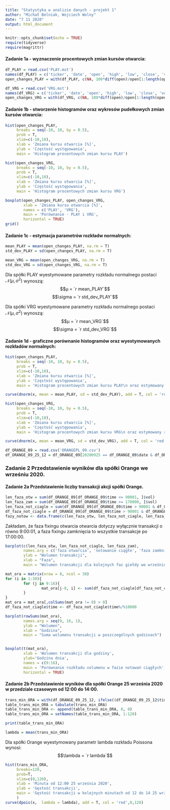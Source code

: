 ```yaml
---
title: "Statystyka w analizie danych - projekt 1"
author: "Michał Belniak, Wojciech Wolny"
date: "7 11 2020"
output: html_document
---
```


```r
knitr::opts_chunk$set(echo = TRUE)
require(tidyverse)
require(magrittr)
```


#### Zadanie 1a - wyznaczenie procentowych zmian kursów otwarcia:

```r
df_PLAY = read.csv('PLAY.mst')
names(df_PLAY) = c('ticker', 'date', 'open', 'high', 'low', 'close', 'vol')
open_changes_PLAY = with(df_PLAY, c(NA, 100*diff(open)/open[1:length(open) - 1]))

df_VRG = read.csv('VRG.mst')
names(df_VRG) = c('ticker', 'date', 'open', 'high', 'low', 'close', 'vol')
open_changes_VRG = with(df_VRG, c(NA, 100*diff(open)/open[1:length(open) - 1]))
```


#### Zadanie 1b - stworzenie histogramów oraz wykresów pudełkowych zmian kursów otwarcia:

```r
hist(open_changes_PLAY,
     breaks = seq(-10, 10, by = 0.5),
     prob = T,
     xlim=c(-10,10),
     xlab = 'Zmiana kursu otwarcia [%]',
     ylab = 'Częstość występowania',
     main = 'Histogram procentowych zmian kursu PLAY')

hist(open_changes_VRG,
     breaks = seq(-10, 10, by = 0.5),
     prob = T,
     xlim=c(-10,10),
     xlab = 'Zmiana kursu otwarcia [%]',
     ylab = 'Częstość występowania',
     main = 'Histogram procentowych zmian kursu VRG')

boxplot(open_changes_PLAY, open_changes_VRG,
        xlab = 'Zmiana kursu otwarcia [%]',
        names = c('PLAY', 'VRG'),
        main = 'Porównanie - PLAY i VRG',
        horizontal = TRUE)
grid()

```

#### Zadanie 1c - estymacja parametrów rozkładw normalnych: 

```r
mean_PLAY = mean(open_changes_PLAY, na.rm = T)
std_dev_PLAY = sd(open_changes_PLAY, na.rm = T)

mean_VRG = mean(open_changes_VRG, na.rm = T)
std_dev_VRG = sd(open_changes_VRG, na.rm = T)
```

Dla spółki PLAY wyestymowane parametry rozkładu normalnego postaci $\mathcal{N}(μ, \sigma^2)$ wynoszą: $$μ = `r mean_PLAY`$$ $$\sigma = `r std_dev_PLAY`$$

Dla spółki VRG wyestymowane parametry rozkładu normalnego postaci $\mathcal{N}(μ, \sigma^2)$ wynoszą: $$μ = `r mean_VRG`$$ $$\sigma = `r std_dev_VRG`$$

#### Zadanie 1d - graficzne porównanie histogramów oraz wyestymowanych rozkładów normalnych:

```r
hist(open_changes_PLAY,
     breaks = seq(-10, 10, by = 0.5),
     prob = T,
     xlim=c(-10,10),
     xlab = 'Zmiana kursu otwarcia [%]',
     ylab = 'Częstość występowania',
     main = 'Histogram procentowych zmian kursu PLAY\n oraz estymowany rozkład normalny')

curve(dnorm(x, mean = mean_PLAY, sd = std_dev_PLAY), add = T, col = 'red', -10, 10)

hist(open_changes_VRG,
     breaks = seq(-10, 10, by = 0.5),
     prob = T,
     xlim=c(-10,10),
     xlab = 'Zmiana kursu otwarcia [%]',
     ylab = 'Częstość występowania',
     main = 'Histogram procentowych zmian kursu VRG\n oraz estymowany rozkład normalny')

curve(dnorm(x, mean = mean_VRG, sd = std_dev_VRG), add = T, col = 'red', -10, 10)
```


```r
df_ORANGE_09 = read.csv('ORANGEPL_09.csv')
df_ORANGE_09_25_12 = df_ORANGE_09[20200925 == df_ORANGE_09$date & df_ORANGE_09$time >= 120000 & df_ORANGE_09$time < 140000, ]
```

### Zadanie 2 Przedstawienie wyników dla spółki Orange we wrześniu 2020.

#### Zadanie 2a Przedstawienie liczby transakcji akcji spółki Orange.

```r
len_faza_otw = sum(df_ORANGE_09[df_ORANGE_09$time <= 90001, ]$vol)
len_faza_zam = sum(df_ORANGE_09[df_ORANGE_09$time >= 170000, ]$vol)
len_faza_not_ciagle = sum(df_ORANGE_09[df_ORANGE_09$time > 90001 & df_ORANGE_09$time < 170000, ]$vol)
df_faza_not_ciagle = df_ORANGE_09[df_ORANGE_09$time > 90001 & df_ORANGE_09$time < 170000, ]
fazy_notow <- data.frame(c(len_faza_otw, len_faza_not_ciagle, len_faza_zam), row.names = c('faza otwarcia', 'notowanie ciągłe', 'faza zamknięcia'))

```

Zakładam, że faza fixingu otwarcia otwarcia dotyczy wyłącznie transakcji o równo 9:00:01, a faza fixingu zamknięcia to wszystkie transakcje po 17:00:00.

```r
barplot(c(len_faza_otw, len_faza_not_ciagle, len_faza_zam),
        names.arg = c('faza otwarcia', 'notowanie ciągłe', 'faza zamknięcia'),
        ylab = "Wolumen transakcji",
        xlab = "Faza",
        main = "Wolumen transakcji dla kolejnych faz giełdy we wrześniu 2020")
```


```r
mat_ora = matrix(nrow = 8, ncol = 30)
for (i in 1:30){
        for (j in 9:16){
                mat_ora[j-8, i] <- sum(df_faza_not_ciagle[df_faza_not_ciagle$date == 20200900+i & df_faza_not_ciagle$time >=j*10000 & df_faza_not_ciagle$time < (j+1)*10000,]$vol)
        }
}
mat_ora = mat_ora[,colSums(mat_ora != 0) > 0]
df_faza_not_ciagle$time <- df_faza_not_ciagle$time%/%10000

barplot(rowSums(mat_ora),
        names.arg = seq(9, 16, 1),
        ylab = "Wolumen",
        xlab = "Godzina",
        main = "Suma wolumenu transakcji w poszczególnych godzinach")


boxplot(t(mat_ora),
        xlab = 'Wolumen transakcji dla godziny',
        ylab='Godzina dnia',
        names = c(9:16),
        main = 'Porównanie rozkładu volumenu w fazie notowań ciągłych',
        horizontal = TRUE)
```

#### Zadanie 2b Przedstawienie wyników dla spółki Orange 25 września 2020 w przedziale czasowym od 12:00 do 14:00.
```r
trans_min_ORA = with(df_ORANGE_09_25_12, ifelse((df_ORANGE_09_25_12$time - 120000)%/%100 > 60, (df_ORANGE_09_25_12$time - 120000)%/%100 - 40, (df_ORANGE_09_25_12$time - 120000)%/%100))
table_trans_min_ORA = tabulate(trans_min_ORA)
table_trans_min_ORA <- append(table_trans_min_ORA, 0, 0)
table_trans_min_ORA = setNames(table_trans_min_ORA, 1:120)

print(table_trans_min_ORA)

lambda = mean(trans_min_ORA)
```

Dla spółki Orange wyestymowany parametr lambda rozkładu Poissona wynosi: $$\lambda = `r lambda`$$

```r
hist(trans_min_ORA,
     breaks=120,
     prob=T,
     xlim=c(0,120),
     xlab = 'Minuta od 12:00 25 września 2020',
     ylab = 'Gęstość transakcji',
     main = 'Gęstość transakcji w kolejnych minutach od 12 do 14 25 września 2020'
     )
curve(dpois(x,  lambda = lambda), add = T, col = 'red',0,120)
```
